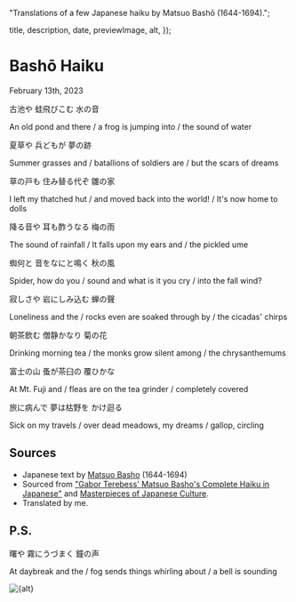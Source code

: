 
  "Translations of a few Japanese haiku by Matsuo Bashō (1644-1694).";

  title,
  description,
  date,
  previewImage,
  alt,
});

# Bashō Haiku

<time dateTime={date} className="muted italic">
  February 13th, 2023
</time>

古池や 蛙飛びこむ 水の音

An old pond and there /
a frog is jumping into /
the sound of water

夏草や 兵どもが 夢の跡

Summer grasses and /
batallions of soldiers are /
but the scars of dreams

草の戸も 住み替る代ぞ 雛の家

I left my thatched hut /
and moved back into the world! /
It's now home to dolls

降る音や 耳も酢うなる 梅の雨

The sound of rainfall /
It falls upon my ears and /
the pickled ume

蜘何と 音をなにと鳴く 秋の風

Spider, how do you /
sound and what is it you cry /
into the fall wind?

寂しさや 岩にしみ込む 蝉の聲

Loneliness and the /
rocks even are soaked through by /
the cicadas' chirps

朝茶飲む 僧静かなり 菊の花

Drinking morning tea /
the monks grow silent among /
the chrysanthemums

富士の山 蚤が茶臼の 覆ひかな

At Mt. Fuji and /
fleas are on the tea grinder /
completely covered

旅に病んで 夢は枯野を かけ迴る

Sick on my travels /
over dead meadows, my dreams /
gallop, circling

## Sources

- Japanese text by [Matsuo Basho](https://en.wikipedia.org/wiki/Matsuo_Bash%C5%8D) (1644-1694)
- Sourced from ["Gabor Terebess' Matsuo Basho's Complete Haiku in Japanese"](https://www.uwosh.edu/facstaff/barnhill/244/Complete%20haiku%20in%20Japanese%20-%20Terebess%20Asia%20Online.docx) and [Masterpieces of Japanese Culture](https://www.masterpiece-of-japanese-culture.com/literatures-and-poems/famous-haiku-poems-matsuo-basho).
- Translated by me.

## P.S.

曙や 霧にうづまく 鐘の声

At daybreak and the /
fog sends things whirling about /
a bell is sounding

<Image
  src="/images/mara/mara_230213.jpeg"
  className="mx-auto"
  alt={alt}
  width={500}
  height={500}
/>
